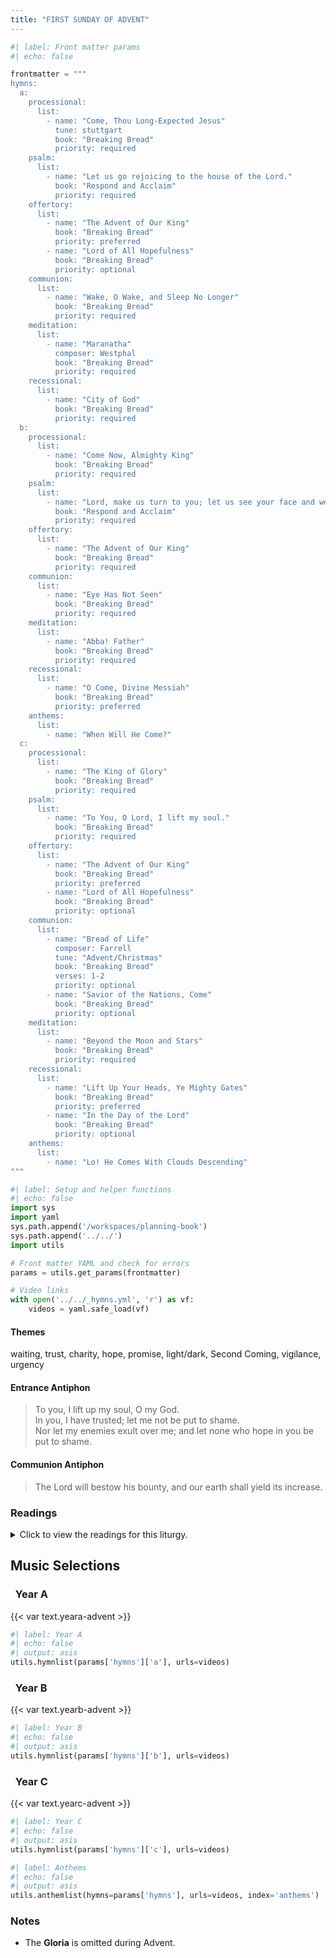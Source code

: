 ```yaml
---
title: "FIRST SUNDAY OF ADVENT"
---
```


```python
#| label: Front matter params
#| echo: false

frontmatter = """
hymns:
  a:
    processional:
      list:
        - name: "Come, Thou Long-Expected Jesus"
          tune: stuttgart
          book: "Breaking Bread"
          priority: required
    psalm:
      list:
        - name: "Let us go rejoicing to the house of the Lord."
          book: "Respond and Acclaim"
          priority: required
    offertory:
      list:
        - name: "The Advent of Our King"
          book: "Breaking Bread"
          priority: preferred
        - name: "Lord of All Hopefulness"
          book: "Breaking Bread"
          priority: optional
    communion:
      list:
        - name: "Wake, O Wake, and Sleep No Longer"
          book: "Breaking Bread"
          priority: required
    meditation:
      list:
        - name: "Maranatha"
          composer: Westphal
          book: "Breaking Bread"
          priority: required
    recessional:
      list:
        - name: "City of God"
          book: "Breaking Bread"
          priority: required
  b:
    processional:
      list:
        - name: "Come Now, Almighty King"
          book: "Breaking Bread"
          priority: required
    psalm:
      list:
        - name: "Lord, make us turn to you; let us see your face and we shall be saved."
          book: "Respond and Acclaim"
          priority: required
    offertory:
      list:
        - name: "The Advent of Our King"
          book: "Breaking Bread"
          priority: required
    communion:
      list:
        - name: "Eye Has Not Seen"
          book: "Breaking Bread"
          priority: required
    meditation:
      list:
        - name: "Abba! Father"
          book: "Breaking Bread"
          priority: required
    recessional:
      list:
        - name: "O Come, Divine Messiah"
          book: "Breaking Bread"
          priority: preferred
    anthems:
      list:
        - name: "When Will He Come?"
  c:
    processional:
      list:
        - name: "The King of Glory"
          book: "Breaking Bread"
          priority: required
    psalm:
      list:
        - name: "To You, O Lord, I lift my soul."
          book: "Breaking Bread"
          priority: required
    offertory:
      list:
        - name: "The Advent of Our King"
          book: "Breaking Bread"
          priority: preferred
        - name: "Lord of All Hopefulness"
          book: "Breaking Bread"
          priority: optional
    communion:
      list:
        - name: "Bread of Life"
          composer: Farrell
          tune: "Advent/Christmas"
          book: "Breaking Bread"
          verses: 1-2
          priority: optional
        - name: "Savior of the Nations, Come"
          book: "Breaking Bread"
          priority: optional
    meditation:
      list:
        - name: "Beyond the Moon and Stars"
          book: "Breaking Bread"
          priority: required
    recessional:
      list:
        - name: "Lift Up Your Heads, Ye Mighty Gates"
          book: "Breaking Bread"
          priority: preferred
        - name: "In the Day of the Lord"
          book: "Breaking Bread"
          priority: optional
    anthems:
      list:
        - name: "Lo! He Comes With Clouds Descending"
"""
```

```python
#| label: Setup and helper functions
#| echo: false
import sys
import yaml
sys.path.append('/workspaces/planning-book')
sys.path.append('../../')
import utils

# Front matter YAML and check for errors
params = utils.get_params(frontmatter)

# Video links
with open('../../_hymns.yml', 'r') as vf:
    videos = yaml.safe_load(vf)
```

:::  {.red}
#### **Themes**
:::

waiting, trust, charity, hope, promise, light/dark, Second Coming, vigilance, urgency

:::  {.red}
#### **Entrance Antiphon**
:::

> To you, I lift up my soul, O my God.  
> In you, I have trusted; let me not be put to shame.  
> Nor let my enemies exult over me; and let none who hope in you be put to
shame.

:::  {.red}
#### **Communion Antiphon**
:::

> The Lord will bestow his bounty, and our earth shall yield its increase.

:::: {.content-visible when-format="html"}
::: {.red}
### Readings
:::

<details>
  <summary>Click to view the readings for this liturgy.</summary>

::: {.red}
### &nbsp; Year A

#### First Reading [Isaiah 2:1-5]{style="float:right" .small}
:::

This is what Isaiah, son of Amoz,  
saw concerning Judah and Jerusalem.  
In days to come,  
the mountain of the LORD's house  
shall be established as the highest mountain  
and raised above the hills.  
All nations shall stream toward it;  
many peoples shall come and say:  
"Come, let us climb the LORD's mountain,  
to the house of the God of Jacob,  
that he may instruct us in his ways,  
and we may walk in his paths."  
For from Zion shall go forth instruction,  
and the word of the LORD from Jerusalem.  
He shall judge between the nations,  
and impose terms on many peoples.  
They shall beat their swords into plowshares  
and their spears into pruning hooks;  
one nation shall not raise the sword against another,  
nor shall they train for war again.  
O house of Jacob, come,  
let us walk in the light of the Lord!  

***

::: {.red}
#### Responsorial Psalm [Psalm 122: 1-2, 3-4, 4-5, 6-7, 8-9]{style="float:right" .small}
:::

**[℟.]{.red}** **Let us go rejoicing to the house of the Lord.**  

I rejoiced because they said to me,  
"We will go up to the house of the LORD."  
And now we have set foot  
within your gates, O Jerusalem. **[℟.]{.red}**  

Jerusalem, built as a city  
with compact unity.  
To it the tribes go up,  
the tribes of the LORD. **[℟.]{.red}**  

According to the decree for Israel,  
to give thanks to the name of the LORD.  
In it are set up judgment seats,  
seats for the house of David. **[℟.]{.red}**  

Pray for the peace of Jerusalem!  
May those who love you prosper!  
May peace be within your walls,  
prosperity in your buildings. **[℟.]{.red}**  

Because of my brothers and friends  
I will say, "Peace be within you!"  
Because of the house of the LORD, our God,  
I will pray for your good. **[℟.]{.red}**  

***

::: {.red}
#### Second Reading [Romans 13:11-14]{style="float:right" .small}
:::

Brothers and sisters:  
You know the time;  
it is the hour now for you to awake from sleep.  
For our salvation is nearer now than when we first believed;  
the night is advanced, the day is at hand.  
Let us then throw off the works of darkness  
and put on the armor of light;  
let us conduct ourselves properly as in the day,  
not in orgies and drunkenness,  
not in promiscuity and lust,  
not in rivalry and jealousy.  
But put on the Lord Jesus Christ,  
and make no provision for the desires of the flesh.  

***

::: {.red}
#### Gospel Acclamation [Cf. Psalm 85:8]{style="float:right" .small}
:::

**[℟.]{.red}** **Alleluia, alleluia.**  
Show us Lord, your love;  
and grant us your salvation. **[℟.]{.red}**  

***

::: {.red}
#### Gospel [Matthew 24:37-44]{style="float:right" .small}
:::

Jesus said to his disciples:  
"As it was in the days of Noah,  
so it will be at the coming of the Son of Man.  
In those days before the flood,  
they were eating and drinking,  
marrying and giving in marriage,  
up to the day that Noah entered the ark.  
They did not know until the flood came and carried them all away.  
So will it be also at the coming of the Son of Man.  
Two men will be out in the field;  
one will be taken, and one will be left.  
Two women will be grinding at the mill;  
one will be taken, and one will be left.  
Therefore, stay awake!  
For you do not know on which day your Lord will come.  
Be sure of this: if the master of the house  
had known the hour of night when the thief was coming,  
he would have stayed awake  
and not let his house be broken into.  
So too, you also must be prepared,  
for at an hour you do not expect, the Son of Man will come."  

::: {.centered}
{{< var symbols.cross >}} &nbsp; {{< var symbols.cross >}} &nbsp; {{< var symbols.cross >}}
:::

::: {.red}
### &nbsp; Year B

#### First Reading [Isaiah 63:16b-17, 19b; 64:2-7]{style="float:right" .small}
:::

You, LORD, are our father,  
our redeemer you are named forever.  
Why do you let us wander, O LORD, from your ways,  
and harden our hearts so that we fear you not?  
Return for the sake of your servants,  
the tribes of your heritage.  
Oh, that you would rend the heavens and come down,  
with the mountains quaking before you,  
while you wrought awesome deeds we could not hope for,  
such as they had not heard of from of old.  
No ear has ever heard, no eye ever seen, any God but you  
doing such deeds for those who wait for him.  
Would that you might meet us doing right,  
that we were mindful of you in our ways!  
Behold, you are angry, and we are sinful;  
all of us have become like unclean people,  
all our good deeds are like polluted rags;  
we have all withered like leaves,  
and our guilt carries us away like the wind.  
There is none who calls upon your name,  
who rouses himself to cling to you;  
for you have hidden your face from us  
and have delivered us up to our guilt.  
Yet, O LORD, you are our father;  
we are the clay and you the potter:  
we are all the work of your hands.  

***

::: {.red}
#### Responsorial Psalm [Psalm 80:2-3, 15-16, 18-19]{style="float:right" .small}
:::

**[℟.]{.red}** **Lord, make us turn to you; let us see your face and we shall be saved.**  

O shepherd of Israel, hearken,  
from your throne upon the cherubim, shine forth.  
Rouse your power,  
and come to save us. **[℟.]{.red}**  

Once again, O LORD of hosts,  
look down from heaven, and see;  
take care of this vine,  
and protect what your right hand has planted  
the son of man whom you yourself made strong. **[℟.]{.red}**  

May your help be with the man of your right hand,  
with the son of man whom you yourself made strong.  
Then we will no more withdraw from you;  
give us new life, and we will call upon your name. **[℟.]{.red}**  

***

::: {.red}
#### Second Reading [1 Corinthians 1:3-9]{style="float:right" .small}
:::

Brothers and sisters:  
Grace to you and peace from God our Father  
and the Lord Jesus Christ.  

I give thanks to my God always on your account  
for the grace of God bestowed on you in Christ Jesus,  
that in him you were enriched in every way,  
with all discourse and all knowledge,  
as the testimony to Christ was confirmed among you,  
so that you are not lacking in any spiritual gift  
as you wait for the revelation of our Lord Jesus Christ.  
He will keep you firm to the end,  
irreproachable on the day of our Lord Jesus Christ.  
God is faithful,  
and by him you were called to fellowship with his Son,  
Jesus Christ our Lord.  

***

::: {.red}
#### Gospel Acclamation [Psalm 85:8]{style="float:right" .small}
:::

**[℟.]{.red}** **Alleluia, alleluia.**  
Show us Lord, your love;  
and grant us your salvation. **[℟.]{.red}**  

***

::: {.red}
#### Gospel [Mark 13:33-37]{style="float:right" .small}
:::

Jesus said to his disciples:  
“Be watchful! Be alert!  
You do not know when the time will come.  
It is like a man traveling abroad.  
He leaves home and places his servants in charge,  
each with his own work,  
and orders the gatekeeper to be on the watch.  
Watch, therefore;  
you do not know when the lord of the house is coming,  
whether in the evening, or at midnight,  
or at cockcrow, or in the morning.  
May he not come suddenly and find you sleeping.  
What I say to you, I say to all: ‘Watch!’”  

::: {.centered}
{{< var symbols.cross >}} &nbsp; {{< var symbols.cross >}} &nbsp; {{< var symbols.cross >}}
:::

::: {.red}
### &nbsp; Year C

#### First Reading [Jeremiah 33:14-16]{style="float:right" .small}
:::

The days are coming, says the LORD,  
&emsp; when I will fulfill the promise  
&emsp; I made to the house of Israel and Judah.  
In those days, in that time,  
&emsp; I will raise up for David a just shoot;  
&emsp; he shall do what is right and just in the land.  
In those days Judah shall be safe  
&emsp; and Jerusalem shall dwell secure;  
&emsp; this is what they shall call her:  
&emsp; “The LORD our justice.”  

***

::: {.red}
#### Responsorial Psalm [Psalm 25:4-5, 8-9, 10, 14]{style="float:right" .small}
:::

**[℟.]{.red}** **To you, O Lord, I lift my soul.**  

Your ways, O LORD, make known to me;  
&emsp; teach me your paths,  
Guide me in your truth and teach me,  
&emsp; for you are God my savior,  
&emsp; and for you I wait all the day. **[℟.]{.red}**  

Good and upright is the LORD;  
&emsp; thus he shows sinners the way.  
He guides the humble to justice,  
&emsp; and teaches the humble his way. **[℟.]{.red}**  

All the paths of the LORD are kindness and constancy  
&emsp; toward those who keep his covenant and his decrees.  
The friendship of the LORD is with those who fear him,  
&emsp; and his covenant, for their instruction. **[℟.]{.red}**  

***

::: {.red}
#### Second Reading [1 Thessalonians 3:12—4:2]{style="float:right" .small}
:::

Brothers and sisters:  
May the Lord make you increase and abound in love  
for one another and for all,  
just as we have for you,  
so as to strengthen your hearts,  
to be blameless in holiness before our God and Father  
at the coming of our Lord Jesus with all his holy ones. Amen.  

Finally, brothers and sisters,  
we earnestly ask and exhort you in the Lord Jesus that,  
as you received from us  
how you should conduct yourselves to please God  
and as you are conducting yourselves  
you do so even more.  
For you know what instructions we gave you through the Lord Jesus.  

***

::: {.red}
#### Gospel Acclamation [Psalm 85:8]{style="float:right" .small}
:::

**[℟.]{.red}** **Alleluia, alleluia.**  
Show us, Lord, your love;  
and grant us your salvation. **[℟.]{.red}**  

***

::: {.red}
#### Gospel [Luke 21:25-28, 34-36]{style="float:right" .small}
:::

Jesus said to his disciples:  
“There will be signs in the sun, the moon, and the stars,  
and on earth nations will be in dismay,  
perplexed by the roaring of the sea and the waves.  
People will die of fright  
in anticipation of what is coming upon the world,  
for the powers of the heavens will be shaken.  
And then they will see the Son of Man  
coming in a cloud with power and great glory.  
But when these signs begin to happen,  
stand erect and raise your heads  
because your redemption is at hand.  

“Beware that your hearts do not become drowsy  
from carousing and drunkenness  
and the anxieties of daily life,   
and that day catch you by surprise like a trap.  
For that day will assault everyone  
who lives on the face of the earth.  
Be vigilant at all times  
and pray that you have the strength  
to escape the tribulations that are imminent  
and to stand before the Son of Man.”  

::: {.centered}
{{< var symbols.cross >}} &nbsp; {{< var symbols.cross >}} &nbsp; {{< var symbols.cross >}}
:::

</details>
::::

::: {.red}
## Music Selections
:::

::: {.titlered}
### &nbsp; Year A
:::
{{< var text.yeara-advent >}}

```python
#| label: Year A
#| echo: false
#| output: asis
utils.hymnlist(params['hymns']['a'], urls=videos)
```

::: {.titlered}
### &nbsp; Year B
:::
{{< var text.yearb-advent >}}

```python
#| label: Year B
#| echo: false
#| output: asis
utils.hymnlist(params['hymns']['b'], urls=videos)
```

::: {.titlered}
### &nbsp; Year C
:::
{{< var text.yearc-advent >}}

```python
#| label: Year C
#| echo: false
#| output: asis
utils.hymnlist(params['hymns']['c'], urls=videos)
```


```python
#| label: Anthems
#| echo: false
#| output: asis
utils.anthemlist(hymns=params['hymns'], urls=videos, index='anthems')
```

::: {.red}
### Notes
:::

* The **Gloria** is omitted during Advent.